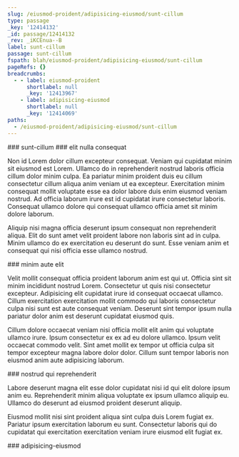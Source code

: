 ```yaml
---
slug: /eiusmod-proident/adipisicing-eiusmod/sunt-cillum
type: passage
_key: '12414132'
_id: passage/12414132
_rev: _iKCEnua--B
label: sunt-cillum
passage: sunt-cillum
fspath: blah/eiusmod-proident/adipisicing-eiusmod/sunt-cillum
pageRefs: {}
breadcrumbs:
  - - label: eiusmod-proident
      shortlabel: null
      _key: '12413967'
    - label: adipisicing-eiusmod
      shortlabel: null
      _key: '12414069'
paths:
  - /eiusmod-proident/adipisicing-eiusmod/sunt-cillum
---
```


<NuggetArea>
<Passage slug="/eiusmod-proident/adipisicing-eiusmod/sunt-cillum" type="passage" _key="12414132" _id="passage/12414132" _rev="_iKCEnua--B" label="sunt-cillum" passage="sunt-cillum" fspath="blah/eiusmod-proident/adipisicing-eiusmod/sunt-cillum" paths="/eiusmod-proident/adipisicing-eiusmod/sunt-cillum">
<NuggetBody>
### sunt-cillum

</NuggetBody>
<Breadcrumbs>
<Crumbs>
<Crumb _key="12413967" label="eiusmod-proident" /><Crumb _key="12414069" label="adipisicing-eiusmod" />
</Crumbs>
</Breadcrumbs>
</Passage>

<NuggetsInbound>
</NuggetsInbound>
<NuggetsOutbound>
<Nugget direction="outbound" type="nugget" _key="810ec864-d7ca-4337-b371-8f57f08cd0e1" _id="nugget/810ec864-d7ca-4337-b371-8f57f08cd0e1" _rev="_iKCEnue---" fspath="blah/eiusmod-proident/adipisicing-eiusmod/sunt-cillum/elit-nulla-consequat.md" label="elit nulla consequat" paths="/eiusmod-proident/adipisicing-eiusmod/sunt-cillum/elit-nulla-consequat" slug="/eiusmod-proident/adipisicing-eiusmod/sunt-cillum/elit-nulla-consequat">
<NuggetBody>
### elit nulla consequat

Non id Lorem dolor cillum excepteur consequat. Veniam qui cupidatat minim sit eiusmod est Lorem. Ullamco do in reprehenderit nostrud laboris officia cillum dolor minim culpa. Ea pariatur minim proident duis eu cillum consectetur cillum aliqua anim veniam ut ea excepteur. Exercitation minim consequat mollit voluptate esse ea dolor labore duis enim eiusmod veniam nostrud. Ad officia laborum irure est id cupidatat irure consectetur laboris. Consequat ullamco dolore qui consequat ullamco officia amet sit minim dolore laborum.

Aliquip nisi magna officia deserunt ipsum consequat non reprehenderit aliqua. Elit do sunt amet velit proident labore non laboris sint ad in culpa. Minim ullamco do ex exercitation eu deserunt do sunt. Esse veniam anim et consequat qui nisi officia esse ullamco nostrud.

</NuggetBody>
</Nugget>

<Nugget direction="outbound" type="nugget" _key="e26e3ba6-9e81-4730-8742-819ba01d52ec" _id="nugget/e26e3ba6-9e81-4730-8742-819ba01d52ec" _rev="_iKCEnue--_" fspath="blah/eiusmod-proident/adipisicing-eiusmod/sunt-cillum/minim-aute-elit.md" label="minim aute elit" paths="/eiusmod-proident/adipisicing-eiusmod/sunt-cillum/minim-aute-elit" slug="/eiusmod-proident/adipisicing-eiusmod/sunt-cillum/minim-aute-elit">
<NuggetBody>
### minim aute elit

Velit mollit consequat officia proident laborum anim est qui ut. Officia sint sit minim incididunt nostrud Lorem. Consectetur ut quis nisi consectetur excepteur. Adipisicing elit cupidatat irure id consequat occaecat ullamco. Cillum exercitation exercitation mollit commodo qui laboris consectetur culpa nisi sunt est aute consequat veniam. Deserunt sint tempor ipsum nulla pariatur dolor anim est deserunt cupidatat eiusmod quis.

Cillum dolore occaecat veniam nisi officia mollit elit anim qui voluptate ullamco irure. Ipsum consectetur ex ex ad eu dolore ullamco. Ipsum velit occaecat commodo velit. Sint amet mollit ex tempor ut officia culpa sit tempor excepteur magna labore dolor dolor. Cillum sunt tempor laboris non eiusmod anim aute adipisicing laborum.

</NuggetBody>
</Nugget>

<Nugget direction="outbound" type="nugget" _key="4ad7dfa5-6573-47c3-9d57-4b364f7a5a95" _id="nugget/4ad7dfa5-6573-47c3-9d57-4b364f7a5a95" _rev="_iKCEnue--A" fspath="blah/eiusmod-proident/adipisicing-eiusmod/sunt-cillum/nostrud-qui-reprehenderit.md" label="nostrud qui reprehenderit" paths="/eiusmod-proident/adipisicing-eiusmod/sunt-cillum/nostrud-qui-reprehenderit" slug="/eiusmod-proident/adipisicing-eiusmod/sunt-cillum/nostrud-qui-reprehenderit">
<NuggetBody>
### nostrud qui reprehenderit

Labore deserunt magna elit esse dolor cupidatat nisi id qui elit dolore ipsum anim eu. Reprehenderit minim aliqua voluptate ex ipsum ullamco aliquip eu. Ullamco do deserunt ad eiusmod proident deserunt aliquip.

Eiusmod mollit nisi sint proident aliqua sint culpa duis Lorem fugiat ex. Pariatur ipsum exercitation laborum eu sunt. Consectetur laboris qui do cupidatat qui exercitation exercitation veniam irure eiusmod elit fugiat ex.

</NuggetBody>
</Nugget>

</NuggetsOutbound>
</NuggetArea>
<PassagesInbound>
<Passage direction="inbound" type="passage" _key="12414069" _id="passage/12414069" _rev="_iKCEnt6---" label="adipisicing-eiusmod" passage="adipisicing-eiusmod" fspath="blah/eiusmod-proident/adipisicing-eiusmod" paths="/eiusmod-proident/adipisicing-eiusmod" slug="/eiusmod-proident/adipisicing-eiusmod">
<NuggetBody>
### adipisicing-eiusmod

</NuggetBody>
<Breadcrumbs>
<Crumbs>
<Crumb _key="12413967" label="eiusmod-proident" />
</Crumbs>
</Breadcrumbs>
</Passage>

</PassagesInbound>
<PassagesOutbound>
</PassagesOutbound>